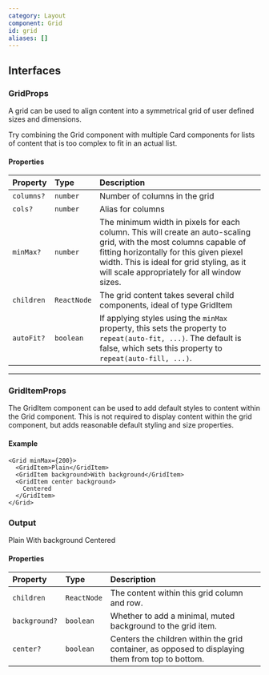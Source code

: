 ```yaml
---
category: Layout
component: Grid
id: grid
aliases: []
---
```


## Interfaces

### GridProps

A grid can be used to align content into a symmetrical grid of user defined sizes and dimensions.

<Hint>
  Try combining the Grid component with multiple Card components for lists of
  content that is too complex to fit in an actual list.
</Hint>

#### Properties

| Property   | Type        | Description                                                                                                                                                                                                                                                 |
| :--------- | :---------- | :---------------------------------------------------------------------------------------------------------------------------------------------------------------------------------------------------------------------------------------------------------- |
| `columns?` | `number`    | Number of columns in the grid                                                                                                                                                                                                                               |
| `cols?`    | `number`    | Alias for columns                                                                                                                                                                                                                                           |
| `minMax?`  | `number`    | The minimum width in pixels for each column. This will create an auto-scaling grid, with the most columns capable of fitting horizontally for this given piexel width. This is ideal for grid styling, as it will scale appropriately for all window sizes. |
| `children` | `ReactNode` | The grid content takes several child components, ideal of type GridItem                                                                                                                                                                                     |
| `autoFit?` | `boolean`   | If applying styles using the `minMax` property, this sets the property to `repeat(auto-fit, ...)`. The default is false, which sets this property to `repeat(auto-fill, ...)`.                                                                              |

---

### GridItemProps

The GridItem component can be used to add default styles to content within the Grid component. This is not required to display content within the grid component, but adds reasonable default styling and size properties.

#### Example

```tsx
<Grid minMax={200}>
  <GridItem>Plain</GridItem>
  <GridItem background>With background</GridItem>
  <GridItem center background>
    Centered
  </GridItem>
</Grid>
```

### Output

<Grid minMax={200}>
  <GridItem>Plain</GridItem>
  <GridItem background>With background</GridItem>
  <GridItem center>Centered</GridItem>
</Grid>

#### Properties

| Property      | Type        | Description                                                                                       |
| :------------ | :---------- | :------------------------------------------------------------------------------------------------ |
| `children`    | `ReactNode` | The content within this grid column and row.                                                      |
| `background?` | `boolean`   | Whether to add a minimal, muted background to the grid item.                                      |
| `center?`     | `boolean`   | Centers the children within the grid container, as opposed to displaying them from top to bottom. |

